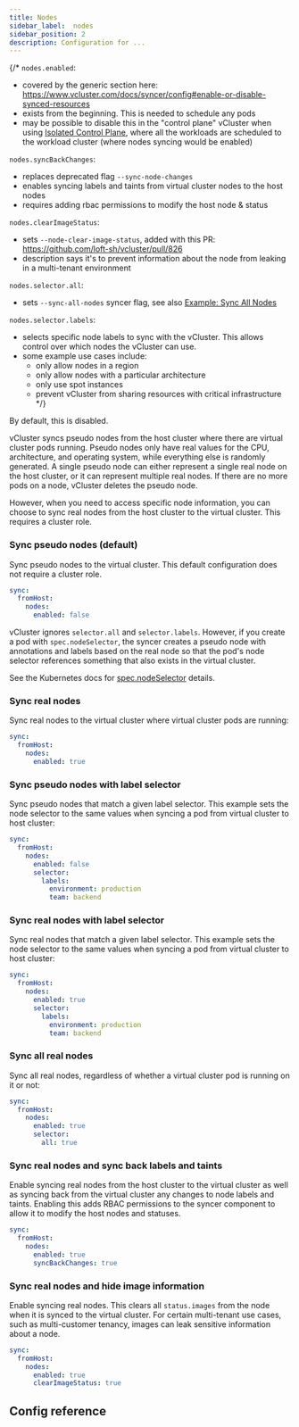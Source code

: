 ```yaml
---
title: Nodes
sidebar_label:  nodes
sidebar_position: 2
description: Configuration for ...
---
```



{/*
`nodes.enabled`:
- covered by the generic section here: https://www.vcluster.com/docs/syncer/config#enable-or-disable-synced-resources
- exists from the beginning. This is needed to schedule any pods
- may be possible to disable this in the "control plane" vCluster when using [Isolated Control Plane](https://www.vcluster.com/pro/docs/features/isolated_control_planes), where all the workloads are scheduled to the workload cluster (where nodes syncing would be enabled)

`nodes.syncBackChanges`:
- replaces deprecated flag `--sync-node-changes`
- enables syncing labels and taints from virtual cluster nodes to the host nodes
- requires adding rbac permissions to modify the host node & status

`nodes.clearImageStatus`:
- sets `--node-clear-image-status`, added with this PR: https://github.com/loft-sh/vcluster/pull/826
- description says it's to prevent information about the node from leaking in a multi-tenant environment

`nodes.selector.all`:
- sets `--sync-all-nodes` syncer flag, see also [Example: Sync All Nodes](https://www.vcluster.com/docs/architecture/nodes#example-sync-all-nodes)

`nodes.selector.labels`:
- selects specific node labels to sync with the vCluster. This allows control over which nodes the vCluster can use.
- some example use cases include:
  - only allow nodes in a region
  - only allow nodes with a particular architecture
  - only use spot instances
  - prevent vCluster from sharing resources with critical infrastructure
*/}

By default, this is disabled.

vCluster syncs pseudo nodes from the host cluster where there are virtual cluster pods running. Pseudo nodes only have real values for the CPU, architecture, and operating system, while everything else is randomly generated. A single pseudo node can either represent a single real node on the host cluster, or it can represent multiple real nodes. If there are no more pods on a node, vCluster deletes the pseudo node.

However, when you need to access specific node information, you can choose to sync real nodes from the host cluster to the virtual cluster. This requires a cluster role.

### Sync pseudo nodes (default)

Sync pseudo nodes to the virtual cluster. This default configuration does not require a cluster role.

```YAML
sync:
  fromHost:
    nodes:
      enabled: false
```

vCluster ignores `selector.all` and `selector.labels`. However, if you create a pod with `spec.nodeSelector`, the syncer creates a pseudo node with annotations and labels based on the real node so that the pod's node selector references something that also exists in the virtual cluster.

See the Kubernetes docs for [spec.nodeSelector](https://kubernetes.io/docs/concepts/scheduling-eviction/assign-pod-node/#nodeselector) details.

### Sync real nodes

Sync real nodes to the virtual cluster where virtual cluster pods are running:
```YAML
sync:
  fromHost:
    nodes:
      enabled: true
```

### Sync pseudo nodes with label selector

Sync pseudo nodes that match a given label selector. This example sets the node selector to the same values when syncing a pod from virtual cluster to host cluster:
```YAML
sync:
  fromHost:
    nodes:
      enabled: false
      selector:
        labels:
          environment: production
          team: backend
```

### Sync real nodes with label selector

Sync real nodes that match a given label selector. This example sets the node selector to the same values when syncing a pod from virtual cluster to host cluster:
```YAML
sync:
  fromHost:
    nodes:
      enabled: true
      selector:
        labels:
          environment: production
          team: backend
```

### Sync all real nodes

Sync all real nodes, regardless of whether a virtual cluster pod is running on it or not:
```YAML
sync:
  fromHost:
    nodes:
      enabled: true
      selector:
        all: true
```

### Sync real nodes and sync back labels and taints

Enable syncing real nodes from the host cluster to the virtual cluster as well as syncing back from the virtual cluster any changes to node labels and taints. Enabling this adds RBAC permissions to the syncer component to allow it to modify the host nodes and statuses.
```YAML
sync:
  fromHost:
    nodes:
      enabled: true
      syncBackChanges: true
```

### Sync real nodes and hide image information

Enable syncing real nodes. This clears all `status.images` from the node when it is synced to the virtual cluster. For certain multi-tenant use cases, such as multi-customer tenancy, images can leak sensitive information about a node.
```YAML
sync:
  fromHost:
    nodes:
      enabled: true
      clearImageStatus: true
```

## Config reference

<SyncNodes/>

